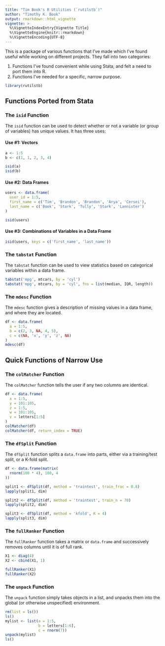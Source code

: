 ```yaml
---
title: "Tim Book's R Utilities (`rutilstb`)"
author: "Timothy K. Book"
output: rmarkdown::html_vignette
vignette: >
  %\VignetteIndexEntry{Vignette Title}
  %\VignetteEngine{knitr::rmarkdown}
  %\VignetteEncoding{UTF-8}
---
```


This is a package of various functions that I've made which I've found useful
while working on different projects.  They fall into two categories:

1. Functions I've found convenient while using Stata, and felt a need to port
them into R.
1. Functions I've needed for a specific, narrow purpose.

```r
library(rutilstb)
```

## Functions Ported from Stata
### The `isid` Function
The `isid` function can be used to detect whether or not a variable (or group of
variables) has unique values.  It has three uses:

#### Use #1: Vectors
```r
a <- 1:5
b <- c(1, 1, 2, 3, 4)
```
```r
isid(a)
isid(b)
```
#### Use #2: Data Frames
```r
users <- data.frame(
  user_id = 1:5,
  first_name = c('Tim', 'Brandon', 'Brandon', 'Arya', 'Cersei'),
  last_name = c('Book', 'Stark', 'Tully', 'Stark', 'Lannister')
)
```
```r
isid(users)
```
#### Use #3: Combinations of Variables in a Data Frame
```r
isid(users, keys = c('first_name', 'last_name'))
```

### The `tabstat` Function
The `tabstat` function can be used to view statistics based on categorical
variables within a data frame.
```r
tabstat('mpg', mtcars, by = 'cyl')
tabstat('mpg', mtcars, by = 'cyl', fns = list(median, IQR, length))
```

### The `mdesc` Function
The `mdesc` function gives a description of missing values in a data frame, and
where they are located.
```r
df <- data.frame(
  a = 1:5,
  b = c(2, 3, NA, 4, 5),
  c = c(NA, 'x', 'y', 'z', NA)
)
mdesc(df)
```

## Quick Functions of Narrow Use
### The `colMatcher` Function
The `colMatcher` function tells the user if any two columns are identical.
```r
df <- data.frame(
  x = 1:5,
  y = 101:105,
  z = 1:5,
  w = 101:105,
  v = letters[1:5]
)
colMatcher(df)
colMatcher(df, return_index = TRUE)
```

### The `dfSplit` Function
The `dfSplit` function splits a `data.frame` into parts, either via a
training/test split, or a K-fold split.
```r
df <- data.frame(matrix(
  rnorm(100 * 4), 100, 4
))
```
```r
split1 <- dfSplit(df, method = 'traintest', train_frac = 0.8)
lapply(split1, dim)

split2 <- dfSplit(df, method = 'traintest', train_n = 70)
lapply(split2, dim)

split3 <- dfSplit(df, method = 'kfold', K = 4)
lapply(split3, dim)
```

### The `fullRanker` Function
The `fullRanker` function takes a matrix or `data.frame` and successively
removes columns until it is of full rank.
```r
X1 <- diag(4)
X2 <- cbind(X1, 1)
```
```r
fullRanker(X1)
fullRanker(X2)
```

### The `unpack` Function
The `unpack` function simply takes objects in a list, and unpacks them into
the global (or otherwise unspecified) environment.
```r
rm(list = ls())
ls()
mylist <- list(a = 1:5,
               b = letters[1:6],
               c = rnorm(7))
unpack(mylist)
ls()
```
